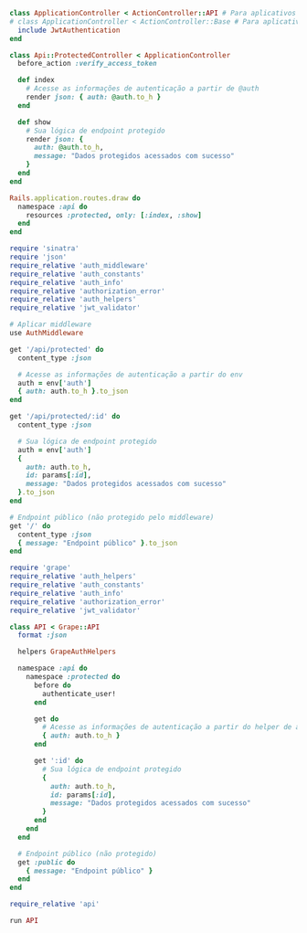 
<Tabs groupId="api-framework">
  <TabItem value="rails" label="Rails">

```ruby title="app/controllers/application_controller.rb"
class ApplicationController < ActionController::API # Para aplicativos apenas API
# class ApplicationController < ActionController::Base # Para aplicativos Rails completos
  include JwtAuthentication
end
```

```ruby title="app/controllers/api/protected_controller.rb"
class Api::ProtectedController < ApplicationController
  before_action :verify_access_token

  def index
    # Acesse as informações de autenticação a partir de @auth
    render json: { auth: @auth.to_h }
  end

  def show
    # Sua lógica de endpoint protegido
    render json: {
      auth: @auth.to_h,
      message: "Dados protegidos acessados com sucesso"
    }
  end
end
```

```ruby title="config/routes.rb"
Rails.application.routes.draw do
  namespace :api do
    resources :protected, only: [:index, :show]
  end
end
```

  </TabItem>
  <TabItem value="sinatra" label="Sinatra">

```ruby title="app.rb"
require 'sinatra'
require 'json'
require_relative 'auth_middleware'
require_relative 'auth_constants'
require_relative 'auth_info'
require_relative 'authorization_error'
require_relative 'auth_helpers'
require_relative 'jwt_validator'

# Aplicar middleware
use AuthMiddleware

get '/api/protected' do
  content_type :json

  # Acesse as informações de autenticação a partir do env
  auth = env['auth']
  { auth: auth.to_h }.to_json
end

get '/api/protected/:id' do
  content_type :json

  # Sua lógica de endpoint protegido
  auth = env['auth']
  {
    auth: auth.to_h,
    id: params[:id],
    message: "Dados protegidos acessados com sucesso"
  }.to_json
end

# Endpoint público (não protegido pelo middleware)
get '/' do
  content_type :json
  { message: "Endpoint público" }.to_json
end
```

  </TabItem>
  <TabItem value="grape" label="Grape">

```ruby title="api.rb"
require 'grape'
require_relative 'auth_helpers'
require_relative 'auth_constants'
require_relative 'auth_info'
require_relative 'authorization_error'
require_relative 'jwt_validator'

class API < Grape::API
  format :json

  helpers GrapeAuthHelpers

  namespace :api do
    namespace :protected do
      before do
        authenticate_user!
      end

      get do
        # Acesse as informações de autenticação a partir do helper de autenticação
        { auth: auth.to_h }
      end

      get ':id' do
        # Sua lógica de endpoint protegido
        {
          auth: auth.to_h,
          id: params[:id],
          message: "Dados protegidos acessados com sucesso"
        }
      end
    end
  end

  # Endpoint público (não protegido)
  get :public do
    { message: "Endpoint público" }
  end
end
```

```ruby title="config.ru"
require_relative 'api'

run API
```

  </TabItem>
</Tabs>
